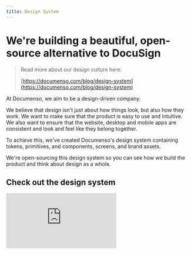 ```yaml
---
title: Design System
---
```


# We're building a beautiful, open-source alternative to DocuSign

> Read more about our design culture here:
>
> [https://documenso.com/blog/design-system](https://documenso.com/blog/design-system)

At Documenso, we aim to be a design-driven company.

We believe that design isn't just about how things look, but also how they work. We want to make sure that the product is easy to use and intuitive. We also want to ensure that the website, desktop and mobile apps are consistent and look and feel like they belong together.

To achieve this, we've created Documenso's design system containing tokens, primitives, and components, screens, and brand assets.

We're open-sourcing this design system so you can see how we build the product and think about design as a whole.

## Check out the design system

<iframe
  src="https://documen.so/design-system-embed"
  className="aspect-square w-full border-none"
  frameBorder="0"
/>

## Remix and Share the community version on Figma

<a href="https://documen.so/design" target="_blank">
<figure>
  <MdxNextImage
    src="/blog/designsystem.png"
    width="1260"
    height="630"
    alt="Documenso's Design System"
  />

  <figcaption className="text-center">
   Documenso's Design System ✨
  </figcaption>
</figure>
</a>
